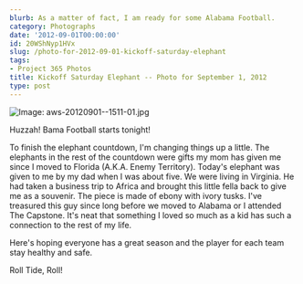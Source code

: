 ```yaml
---
blurb: As a matter of fact, I am ready for some Alabama Football.
category: Photographs
date: '2012-09-01T00:00:00'
id: 20WShNyp1HVx
slug: /photo-for-2012-09-01-kickoff-saturday-elephant
tags:
- Project 365 Photos
title: Kickoff Saturday Elephant -- Photo for September 1, 2012
type: post
---
```


![Image: aws-20120901--1511-01.jpg](/aws-20120901--1511-01.jpg)

Huzzah! Bama Football starts tonight!

To finish the elephant countdown, I'm changing things up a little. The elephants in the rest of the countdown were gifts my mom has given me since I moved to Florida (A.K.A. Enemy Territory). Today's elephant was given to me by my dad when I was about five. We were living in Virginia. He had taken a business trip to Africa and brought this little fella back to give me as a souvenir. The piece is made of ebony with ivory tusks. I've treasured this guy since long before we moved to Alabama or I attended The Capstone. It's neat that something I loved so much as a kid has such a connection to the rest of my life. 

Here's hoping everyone has a great season and the player for each team stay healthy and safe.

Roll Tide, Roll!